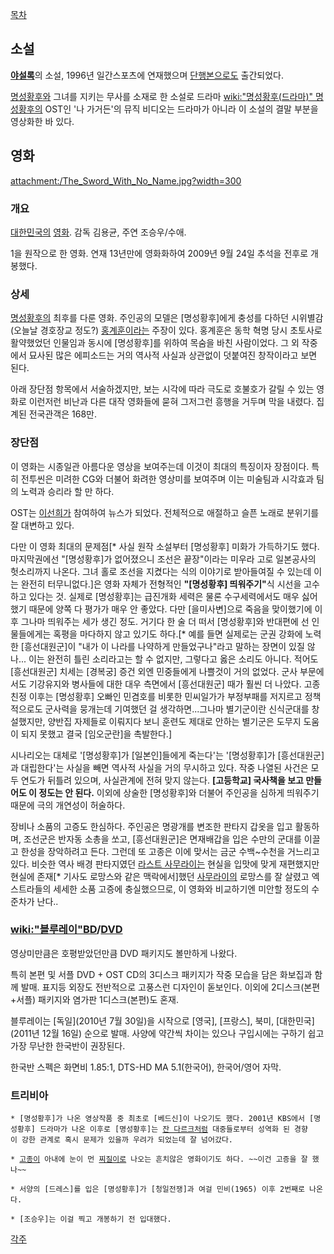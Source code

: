 [[목차]]

== 소설 ==
'''[[야설록]]'''의 소설, 1996년 일간스포츠에 연재했으며 [[단행본]]으로도 출간되었다.

[[명성황후]]와 그녀를 지키는 무사를 소재로 한 소설로 드라마 [[wiki:"명성황후(드라마)" 명성황후]]의 OST인 '나 가거든'의 뮤직 비디오는 드라마가 아니라 이 소설의 결말 부분을 영상화한 바 있다.

== 영화 ==
attachment:/The_Sword_With_No_Name.jpg?width=300

=== 개요 ===
[[대한민국]]의 [[영화]]. 감독 김용균, 주연 조승우/수애. 

1을 원작으로 한 영화. 연재 13년만에 영화화하여 2009년 9월 24일 추석을 전후로 개봉했다.

=== 상세 ===
[[명성황후]]의 최후를 다룬 영화. 주인공의 모델은 [명성황후]에게 충성를 다하던 시위별감(오늘날 경호장교 정도?) [[홍계훈]]이라는 주장이 있다. 홍계훈은 동학 혁명 당시 초토사로 활약했었던 인물임과 동시에 [명성황후]를 위하여 목숨을 바친 사람이었다. 그 외 작중에서 묘사된 많은 에피소드는 거의 역사적 사실과 상관없이 덧붙여진 창작이라고 보면 된다.

아래 장단점 항목에서 서술하겠지만, 보는 시각에 따라 극도로 호불호가 갈릴 수 있는 영화로 이런저런 비난과 다른 대작 영화들에 묻혀 그저그런 흥행을 거두며 막을 내렸다. 집계된 전국관객은 168만.

=== 장단점 ===
이 영화는 시종일관 아름다운 영상을 보여주는데 이것이 최대의 특징이자 장점이다. 특히 전투씬은 미려한 CG와 더불어 화려한 영상미를 보여주며 이는 미술팀과 시각효과 팀의 노력과 승리라 할 만 하다. 

OST는 [[이선희]]가 참여하여 뉴스가 되었다. 전체적으로 애절하고 슬픈 노래로 분위기를 잘 대변하고 있다.

다만 이 영화 최대의 문제점[* 사실 원작 소설부터 [명성황후] 미화가 가득하기도 했다. 마지막권에선 "[명성황후]가 없어졌으니 조선은 끝장"이라는 미우라 고로 일본공사의 헛소리까지 나온다. 그녀 홀로 조선을 지켰다는 식의 이야기로 받아들여질 수 있는데 이는 완전히 터무니없다.]은 영화 자체가 전형적인 '''"[명성황후] 띄워주기"'''식 시선을 고수하고 있다는 것. 실제로 [명성황후]는 급진개화 세력은 물론 수구세력에서도 매우 싫어했기 때문에 양쪽 다 평가가 매우 안 좋았다. 다만 [을미사변]으로 죽음을 맞이했기에 이후 그나마 띄워주는 세가 생긴 정도. 거기다 한 술 더 떠서 [명성황후]와 반대편에 선 인물들에게는 혹평을 마다하지 않고 있기도 하다.[* 예를 들면 실제로는 군권 강화에 노력한 [흥선대원군]이 "내가 이 나라를 나약하게 만들었구나"라고 말하는 장면이 있질 않나... 이는 완전히 틀린 소리라고는 할 수 없지만, 그렇다고 옳은 소리도 아니다. 적어도 [흥선대원군] 치세는 [경복궁] 증건 외엔 민중들에게 나쁠것이 거의 없었다. 군사 부문에서도 기강유지와 병사들에 대한 대우 측면에서 [흥선대원군] 때가 훨씬 더 나았다. 고종 친정 이후는 [명성황후] 오빠인 민겸호를 비롯한 민씨일가가 부정부패를 저지르고 정책적으로도 군사력을 뭉개는데 기여했던 걸 생각하면...그나마 별기군이란 신식군대를 창설했지만, 양반집 자제들로 이뤄지다 보니 훈련도 제대로 안하는 별기군은 도무지 도움이 되지 못했고 결국 [임오군란]을 촉발한다.] 

시나리오는 대체로 '[명성황후]가 [일본인]들에게 죽는다'는 '[명성황후]가 [흥선대원군]과 대립한다'는 사실을 빼면 역사적 사실을 거의 무시하고 있다. 작중 나열된 사건은 모두 연도가 뒤틀려 있으며, 사실관계에 전혀 맞지 않는다. '''[고등학교] 국사책을 보고 만들어도 이 정도는 안 된다.''' 이외에 상술한 [명성황후]와 더불어 주인공을 심하게 띄워주기 때문에 극의 개연성이 허술하다.

장비나 소품의 고증도 한심하다. 주인공은 명광개를 변조한 판타지 갑옷을 입고 활동하며, 조선군은 반자동 소총을 쏘고, [흥선대원군]은 면재배갑을 입은 수만의 군대를 이끌고 한성을 장악하려고 든다. 그런데 또 고종은 이에 맞서는 금군 수백~수천을 거느리고 있다. 비슷한 역사 배경 판타지였던 [[라스트 사무라이]]는 현실을 입맛에 맞게 재편했지만 현실에 존재[* 기사도 로망스와 같은 맥락에서]했던 [[사무라이]]의 로망스를 잘 살렸고 엑스트라들의 세세한 소품 고증에 충실했으므로, 이 영화와 비교하기엔 미안할 정도의 수준차가 난다..  

=== [[wiki:"블루레이"BD]]/[[DVD]] ===
영상미만큼은 호평받았던만큼 DVD 패키지도 볼만하게 나왔다. 

특히 본편 및 서플 DVD + OST CD의 3디스크 패키지가 작중 모습을 담은 화보집과 함께 발매. 표지등 외장도 전반적으로 고풍스런 디자인이 돋보인다. 이외에 2디스크(본편+서플) 패키지와 염가판 1디스크(본편)도 혼재.

블루레이는 [독일](2010년 7월 30일)을 시작으로 [영국], [프랑스], 북미, [대한민국](2011년 12월 16일) 순으로 발매. 사양에 약간씩 차이는 있으나 구입시에는 구하기 쉽고 가장 무난한 한국반이 권장된다. 

한국반 스펙은 화면비 1.85:1, DTS-HD MA 5.1(한국어), 한국어/영어 자막.

=== 트리비아 ===
 * [명성황후]가 나온 영상작품 중 최초로 [베드신]이 나오기도 했다. 2001년 KBS에서 [명성황후] 드라마가 나온 이후로 [명성황후]는 [[잔 다르크]]처럼 대중들로부터 성역화 된 경향이 강한 관계로 혹시 문제가 있을까 우려가 되었는데 잘 넘어갔다.

 * [[고종]]이 아내에 눈이 먼 [[찌질이]]로 나오는 흔치않은 영화이기도 하다. ~~이건 고증을 잘 했나~~

 * 서양의 [드레스]를 입은 [명성황후]가 [청일전쟁]과 여걸 민비(1965) 이후 2번째로 나온다. 

 * [조승우]는 이걸 찍고 개봉하기 전 입대했다.
[[각주]]
